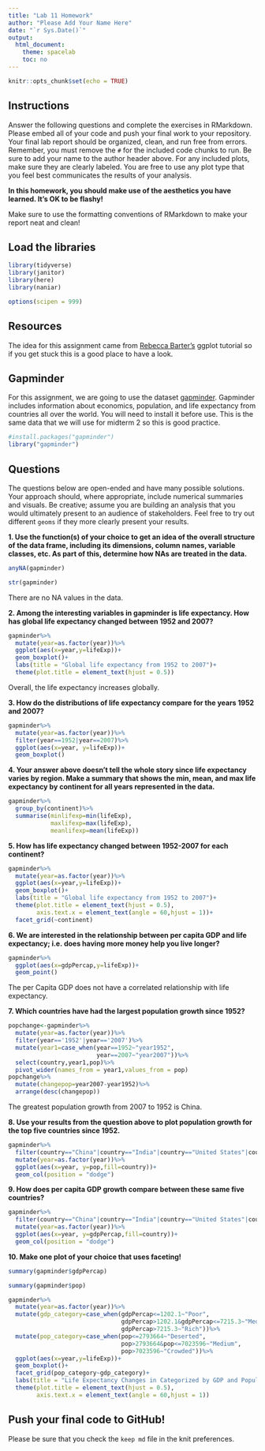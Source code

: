```yaml
---
title: "Lab 11 Homework"
author: "Please Add Your Name Here"
date: "`r Sys.Date()`"
output:
  html_document:
    theme: spacelab
    toc: no
---
```


```r
knitr::opts_chunk$set(echo = TRUE)
```

## Instructions
Answer the following questions and complete the exercises in RMarkdown. Please embed all of your code and push your final work to your repository. Your final lab report should be organized, clean, and run free from errors. Remember, you must remove the `#` for the included code chunks to run. Be sure to add your name to the author header above. For any included plots, make sure they are clearly labeled. You are free to use any plot type that you feel best communicates the results of your analysis.  

**In this homework, you should make use of the aesthetics you have learned. It's OK to be flashy!**

Make sure to use the formatting conventions of RMarkdown to make your report neat and clean!  

## Load the libraries
```r
library(tidyverse)
library(janitor)
library(here)
library(naniar)
``` 

```r
options(scipen = 999)
```

## Resources
The idea for this assignment came from [Rebecca Barter's](http://www.rebeccabarter.com/blog/2017-11-17-ggplot2_tutorial/) ggplot tutorial so if you get stuck this is a good place to have a look.  

## Gapminder
For this assignment, we are going to use the dataset [gapminder](https://cran.r-project.org/web/packages/gapminder/index.html). Gapminder includes information about economics, population, and life expectancy from countries all over the world. You will need to install it before use. This is the same data that we will use for midterm 2 so this is good practice.
```r
#install.packages("gapminder")
library("gapminder")
```

## Questions
The questions below are open-ended and have many possible solutions. Your approach should, where appropriate, include numerical summaries and visuals. Be creative; assume you are building an analysis that you would ultimately present to an audience of stakeholders. Feel free to try out different `geoms` if they more clearly present your results.  

**1. Use the function(s) of your choice to get an idea of the overall structure of the data frame, including its dimensions, column names, variable classes, etc. As part of this, determine how NAs are treated in the data.**  
```r
anyNA(gapminder)
```

```r
str(gapminder)
```
There are no NA values in the data.

**2. Among the interesting variables in gapminder is life expectancy. How has global life expectancy changed between 1952 and 2007?**
```r
gapminder%>%
  mutate(year=as.factor(year))%>%
  ggplot(aes(x=year,y=lifeExp))+
  geom_boxplot()+
  labs(title = "Global life expectancy from 1952 to 2007")+
  theme(plot.title = element_text(hjust = 0.5))
```
Overall, the life expectancy increases globally.

**3. How do the distributions of life expectancy compare for the years 1952 and 2007?**
```r
gapminder%>%
  mutate(year=as.factor(year))%>%
  filter(year==1952|year==2007)%>%
  ggplot(aes(x=year, y=lifeExp))+
  geom_boxplot()
```
**4. Your answer above doesn't tell the whole story since life expectancy varies by region. Make a summary that shows the min, mean, and max life expectancy by continent for all years represented in the data.**
```r
gapminder%>%
  group_by(continent)%>%
  summarise(minlifexp=min(lifeExp),
            maxlifexp=max(lifeExp),
            meanlifexp=mean(lifeExp))
```
**5. How has life expectancy changed between 1952-2007 for each continent?**
```r
gapminder%>%
  mutate(year=as.factor(year))%>%
  ggplot(aes(x=year,y=lifeExp))+
  geom_boxplot()+
  labs(title = "Global life expectancy from 1952 to 2007")+
  theme(plot.title = element_text(hjust = 0.5),
        axis.text.x = element_text(angle = 60,hjust = 1))+
  facet_grid(~continent)
```
**6. We are interested in the relationship between per capita GDP and life expectancy; i.e. does having more money help you live longer?**
```r
gapminder%>%
  ggplot(aes(x=gdpPercap,y=lifeExp))+
  geom_point()
```
The per Capita GDP does not have a correlated relationship with life expectancy.

**7. Which countries have had the largest population growth since 1952?**
```r
popchange<-gapminder%>%
  mutate(year=as.factor(year))%>%
  filter(year=='1952'|year=='2007')%>%
  mutate(year1=case_when(year==1952~"year1952",
                         year==2007~"year2007"))%>%
  select(country,year1,pop)%>%
  pivot_wider(names_from = year1,values_from = pop)
popchange%>%
  mutate(changepop=year2007-year1952)%>%
  arrange(desc(changepop))
```
The greatest population growth from 2007 to 1952 is China.

**8. Use your results from the question above to plot population growth for the top five countries since 1952.**
```r
gapminder%>%
  filter(country=="China"|country=="India"|country=="United States"|country=="Indonesia"|country=="Brazil")%>%
  mutate(year=as.factor(year))%>%
  ggplot(aes(x=year, y=pop,fill=country))+
  geom_col(position = "dodge")
```
**9. How does per capita GDP growth compare between these same five countries?**
```r
gapminder%>%
  filter(country=="China"|country=="India"|country=="United States"|country=="Indonesia"|country=="Brazil")%>%
  mutate(year=as.factor(year))%>%
  ggplot(aes(x=year, y=gdpPercap,fill=country))+
  geom_col(position = "dodge")
```
**10. Make one plot of your choice that uses faceting!**
```r
summary(gapminder$gdpPercap)
```
```r
summary(gapminder$pop)
```
```r
gapminder%>%
  mutate(year=as.factor(year))%>%
  mutate(gdp_category=case_when(gdpPercap<=1202.1~"Poor",
                                gdpPercap>1202.1&gdpPercap<=7215.3~"Medium",
                                gdpPercap>7215.3~"Rich"))%>%
  mutate(pop_category=case_when(pop<=2793664~"Deserted",
                                pop>2793664&pop<=7023596~"Medium",
                                pop>7023596~"Crowded"))%>%
  ggplot(aes(x=year,y=lifeExp))+
  geom_boxplot()+
  facet_grid(pop_category~gdp_category)+
  labs(title = "Life Expectancy Changes in Categorized by GDP and Population")+
  theme(plot.title = element_text(hjust = 0.5),
        axis.text.x = element_text(angle = 60,hjust = 1))
```
## Push your final code to GitHub!
Please be sure that you check the `keep md` file in the knit preferences. 